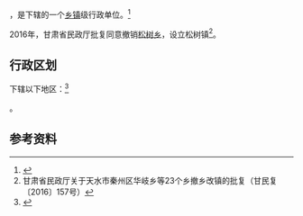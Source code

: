 {{中国乡级行政区|62/05/21/201/000}}

'''{{PAGENAMEBASE}}'''，是{{PRC admin/fullname|62/05/21/201/000|3}}下辖的一个[[乡镇|乡镇]]级行政单位。<ref>{{PRC admin/ref sgc|{{PRC admin/parent|62/05/21/201/000}}}}</ref>

2016年，甘肃省民政厅批复同意撤销[[松树乡_(清水县)|松树乡]]，设立松树镇<ref>甘肃省民政厅关于天水市秦州区华岐乡等23个乡撤乡改镇的批复（甘民复〔2016〕157号）</ref>。

== 行政区划 ==

{{PAGENAMEBASE}}下辖以下地区：<ref>{{PRC admin/ref sgc|62/05/21/201/000}}</ref>

{{PRC admin/children|62/05/21/201/000}}。

== 参考资料 ==

{{reflist}}

{{行政区划小作品}}
{{PRC admin/navcat|62/05/21/201/000}}